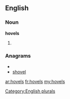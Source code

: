 ==English==

===Noun===
'''hovels'''

# {{plural of|[[hovel]]}}

===Anagrams===
* {{alphagram|ehlosv}}
* [[shovel#English|shovel]]

[[Category:English plurals]]

[[ar:hovels]]
[[fr:hovels]]
[[my:hovels]]